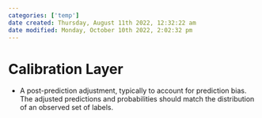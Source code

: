 ```yaml
---
categories: ['temp']
date created: Thursday, August 11th 2022, 12:32:22 am
date modified: Monday, October 10th 2022, 2:02:32 pm
---
```


# Calibration Layer
- A post-prediction adjustment, typically to account for prediction bias. The adjusted predictions and probabilities should match the distribution of an observed set of labels.




